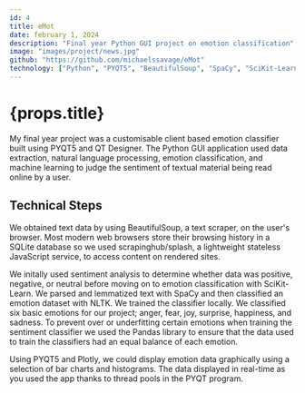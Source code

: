 ---
id: 4
title: eMot
date: february 1, 2024
description: "Final year Python GUI project on emotion classification"
image: "images/project/news.jpg"
github: "https://github.com/michaelssavage/eMot"
technology: ["Python", "PYQT5", "BeautifulSoup", "SpaCy", "SciKit-Learn"]
---

# {props.title}

My final year project was a customisable client based emotion classifier built using PYQT5 and QT Designer. The Python GUI application used data extraction, natural language processing, emotion classification, and machine learning to judge the sentiment of textual material being read online by a user.

## Technical Steps

We obtained text data by using BeautifulSoup, a text scraper, on the user's browser. Most modern web browsers store their browsing history in a SQLite database so we used scrapinghub/splash, a lightweight stateless JavaScript service, to access content on rendered sites.

We initally used sentiment analysis to determine whether data was positive, negative, or neutral before moving on to emotion classification with SciKit-Learn. We parsed and lemmatized text with SpaCy and then classified an emotion dataset with NLTK. We trained the classifier locally. We classified six basic emotions for our project; anger, fear, joy, surprise, happiness, and sadness. To prevent over or underfitting certain emotions when training the sentiment classifier we used the Pandas library to ensure that the data used to train the classifiers had an equal balance of each emotion.

Using PYQT5 and Plotly, we could display emotion data graphically using a selection of bar charts and histograms. The data displayed in real-time as you used the app thanks to thread pools in the PYQT program.
